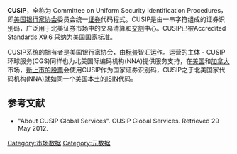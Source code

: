 {{expand|time=2015-08-05T09:35:12+00:00}}
<div>'''CUSIP'''，全称为 Committee on Uniform Security Identification Procedures，即[[美国银行家协会|美国银行家协会]]委员会统一[[证券|证券]]代码程式。CUSIP是由一串字符组成的证券识别码，广泛用于北美证券市场中的交易清算和[[交割|交割]]中心。CUSIP已被Accredited Standards X9.6 采纳为[[ANSI|美国国家标准]]。</div>

CUSIP系统的拥有者是美国银行家协会，由[[标准普尔|标普]]智汇运作。运营的主体 - CUSIP环球服务(CGS)同样也为北美国际编码机构(NNA)提供服务支持，在[[美国|美国]]和[[加拿大|加拿大]]市场，[[首次公开募股|新上市的股票]]会使用CUSIP作为国家证券识别码，CUSIP之于北美国家代码机构(NNA)就如同一个美国本土的[[國際證券識別碼|ISIN]]代码。 

== 参考文献 ==
*  "About CUSIP Global Services". CUSIP Global Services. Retrieved 29 May 2012.

[[Category:市场数据|Category:市场数据]]
[[Category:元数据|Category:元数据]]